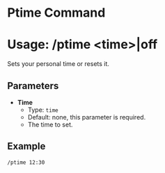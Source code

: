 # Ptime Command
# Usage: /ptime <time\>|off
Sets your personal time or resets it.

## Parameters
- **Time**
  + Type: `time`
  + Default: none, this parameter is required.
  + The time to set.

## Example
`/ptime 12:30`
